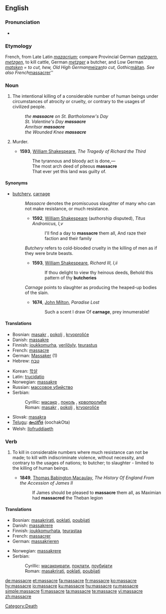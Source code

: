 ==English==

===Pronunciation===
*{{IPA|/ʼmæsɘsɘ*/}}

===Etymology===
French, from Late Latin ''[[mazacrium]]''; compare Provincial German ''[[metzgern]]'', ''[[metzgen]]'', to kill cattle, German ''[[metzger]]'' a butcher, and Low German ''[[matsken]] = to cut, hew, Old High German ''[[meizan]]'' to cut, Gothic ''[[máitan]]''. See also French ''[[massacrer]]''

===Noun===
{{en-noun}}

# The intentional killing of a considerable number of human beings under circumstances of atrocity or cruelty, or contrary to the usages of civilized people.
#:''the '''massacre''' on St. Bartholomew's Day''
#:''St. Valentine's Day '''massacre'''''
#:''Amritsar '''massacre'''''
#:''the Wounded Knee '''massacre'''''
# {{obsolete}} Murder.
#*'''1593''', [[w:William Shakespeare|William Shakespeare]], ''The Tragedy of Richard the Third''
#*:The tyrannous and bloody act is done,—
#*:The most arch deed of piteous '''massacre'''
#*:That ever yet this land was guilty of.

====Synonyms====
* [[butchery]], [[carnage]]
*:''Massacre'' denotes the promiscuous slaughter of many who can not make resistance, or much resistance.
*:*'''1592''', [[w:William Shakespeare|William Shakespeare]] (authorship disputed), ''Titus Andronicus, I,v''
*:*:I'll find a day to '''massacre''' them all, And raze their faction and their family
*:''Butchery'' refers to cold-blooded cruelty in the killing of men as if they were brute beasts.
*:*'''1593''', [[w:William Shakespeare|William Shakespeare]], ''Richard III, I,ii''
*:*:If thou delight to view thy heinous deeds, Behold this pattern of thy '''butcheries'''
*:''Carnage'' points to slaughter as producing the heaped-up bodies of the slain.
*:*'''1674''', [[w:John Milton|John Milton]], ''Paradise Lost''
*:*:Such a scent I draw Of '''carnage''', prey innumerable!

====Translations====
{{top}}
*Bosnian: [[masakr#Bosnian|masakr]] {{m}}, [[pokolj#Bosnian|pokolj]] {{m}}, [[krvoproliće#Bosnian|krvoproliće]] {{n}}
*Danish: [[massakre]]
*Finnish: [[joukkomurha]], [[verilöyly]], [[teurastus]]
*French: [[#French|massacre]] {{m}}
*German: [[Massaker]] {{n}} (1)
*Hebrew: [[טבח]]
{{mid}}
*Korean: [[학살#Korean|학살]]
*Latin: [[trucidatio]]
*Norwegian: [[massakre]]
*Russian: [[массовое убийство]]
*Serbian:
*:Cyrillic: [[масакр#Serbian|масакр]] {{m}}, [[покољ#Serbian|покољ]] {{m}}, [[крвопролиће#Serbian|крвопролиће]] {{m}}
*:Roman: [[masakr#Serbian|masakr]] {{m}}, [[pokolj#Serbian|pokolj]] {{m}}, [[krvoproliće#Serbian|krvoproliće]] {{m}}
*Slovak: [[masakra]] {{f}}
*[[Telugu]]: [[ఊచకోత]] (oochakOta)
*Welsh: [[llofruddiaeth]]
{{bottom}}

===Verb===
{{en-verb|massacres|massacring|massacred}}

# {{transitive}} To kill in considerable numbers where much resistance can not be made; to kill with indiscriminate violence, without necessity, and contrary to the usages of nations; to butcher; to slaughter - limited to the killing of human beings.
#*'''1849''', [[w:Thomas Babington Macaulay|Thomas Babington Macaulay]], ''The History Of England From the Accession of James II''
#*:If James should be pleased to '''massacre''' them all, as Maximian had '''massacred''' the Theban legion

====Translations====
{{top}}
*Bosnian: [[masakrirati#Bosnian|masakrirati]], [[poklati#Bosnian|poklati]], [[poubijati#Bosnian|poubijati]]
*Danish: [[massakrere]]
*Finnish: [[joukkomurhata]], [[teurastaa]]
*French: [[massacrer]]
*German: [[massakrieren]]
{{mid}}
*Norwegian: [[massakrere]]
*Serbian:
*:Cyrillic: [[масакрирати#Serbian|масакрирати]], [[поклати#Serbian|поклати]], [[поубијати#Serbian|поубијати]]
*:Roman: [[masakrirati#Serbian|masakrirati]], [[poklati#Serbian|poklati]], [[poubijati#Serbian|poubijati]]
{{bottom}}

[[Category:Death]]

[[de:massacre]]
[[et:massacre]]
[[fa:massacre]]
[[fr:massacre]]
[[ko:massacre]]
[[hy:massacre]]
[[io:massacre]]
[[ku:massacre]]
[[hu:massacre]]
[[ru:massacre]]
[[simple:massacre]]
[[fi:massacre]]
[[ta:massacre]]
[[te:massacre]]
[[vi:massacre]]
[[zh:massacre]]